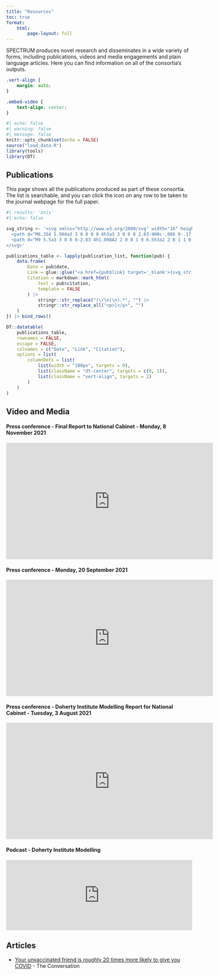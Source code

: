 ```yaml
---
title: "Resources"
toc: true
format:
    html:
        page-layout: full
---
```


SPECTRUM produces novel research and disseminates in a wide variety of forms, including publications, videos and media engagements and plain language articles. Here you can find information on all of the consortia's outputs.

```css
.vert-align {
    margin: auto;
}

.embed-video {
    text-align: center;
}
```

```r
#| echo: false
#| warning: false
#| message: false
knitr::opts_chunk$set(echo = FALSE)
source("load_data.R")
library(tools)
library(DT)
```

## Publications

This page shows all the publications produced as part of these consortia. The list is searchable, and you can click the icon on any row to be taken to the journal webpage for the full paper.

```r
#| results: 'asis'
#| echo: false

svg_string <- '<svg xmlns="http://www.w3.org/2000/svg" width="16" height="16" fill="currentColor" class="bi bi-link" viewBox="0 0 16 16">
  <path d="M6.354 5.5H4a3 3 0 0 0 0 6h3a3 3 0 0 0 2.83-4H9c-.086 0-.17.01-.25.031A2 2 0 0 1 7 10.5H4a2 2 0 1 1 0-4h1.535c.218-.376.495-.714.82-1z"/>
  <path d="M9 5.5a3 3 0 0 0-2.83 4h1.098A2 2 0 0 1 9 6.5h3a2 2 0 1 1 0 4h-1.535a4.02 4.02 0 0 1-.82 1H12a3 3 0 1 0 0-6H9z"/>
</svg>'

publications_table <- lapply(publication_list, function(pub) {
    data.frame(
        Date = pub$date,
        Link = glue::glue("<a href={pub$link} target='_blank'>{svg_string}</a>"),
        Citation = markdown::mark_html(
            text = pub$citation,
            template = FALSE
        ) |>
            stringr::str_replace("(\r\n|\n).*", "") |>
            stringr::str_replace_all("<p>|</p>", "")
    )
}) |> bind_rows()

DT::datatable(
    publications_table,
    rownames = FALSE,
    escape = FALSE,
    colnames = c("Date", "Link", "Citation"),
    options = list(
        columnDefs = list(
            list(width = "100px", targets = 0),
            list(className = "dt-center", targets = c(0, 1)),
            list(className = "vert-align", targets = 2)
        )
    )
)
```

## Video and Media

#### Press conference - Final Report to National Cabinet - Monday, 8 November 2021

::: {.embed-video}

<iframe width="560" height="315" src="https://www.youtube.com/embed/A93yEgz4Dc0" title="YouTube video player" frameborder="0" allow="accelerometer; autoplay; clipboard-write; encrypted-media; gyroscope; picture-in-picture; web-share" allowfullscreen></iframe>

:::

#### Press conference - Monday, 20 September 2021

::: {.embed-video}

<iframe width="560" height="315" src="https://www.youtube.com/embed/w8hiINbSXa0" title="YouTube video player" frameborder="0" allow="accelerometer; autoplay; clipboard-write; encrypted-media; gyroscope; picture-in-picture; web-share" allowfullscreen></iframe>

:::

#### Press conference - Doherty Institute Modelling Report for National Cabinet - Tuesday, 3 August 2021

::: {.embed-video}

<iframe width="560" height="315" src="https://www.youtube.com/embed/ubD9BZQKaWw" title="YouTube video player" frameborder="0" allow="accelerometer; autoplay; clipboard-write; encrypted-media; gyroscope; picture-in-picture; web-share" allowfullscreen></iframe>

:::

#### Podcast - Doherty Institute Modelling

::: {.embed-video}

<iframe allow="autoplay" frameborder="0" height="190" scrolling="no" src="https://webplayer.whooshkaa.com/episode/888100?theme=light&amp;enable-volume=true&amp;iframe-height=190" width="100%" data-gtm-yt-inspected-31386276_19="true"></iframe>

:::

## Articles

* [Your unvaccinated friend is roughly 20 times more likely to give you COVID](https://theconversation.com/your-unvaccinated-friend-is-roughly-20-times-more-likely-to-give-you-covid-170448) - The Conversation